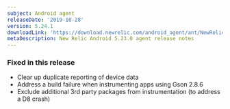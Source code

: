 ```yaml
---
subject: Android agent
releaseDate: '2019-10-28'
version: 5.24.1
downloadLink: 'https://download.newrelic.com/android_agent/ant/NewRelic_Android_Agent_5.24.1.zip'
metaDescription: New Relic Android 5.23.0 agent release notes
---
```


### Fixed in this release

* Clear up duplicate reporting of device data
* Address a build failure when instrumenting apps using Gson 2.8.6
* Exclude additional 3rd party packages from instrumentation (to address a D8 crash)
